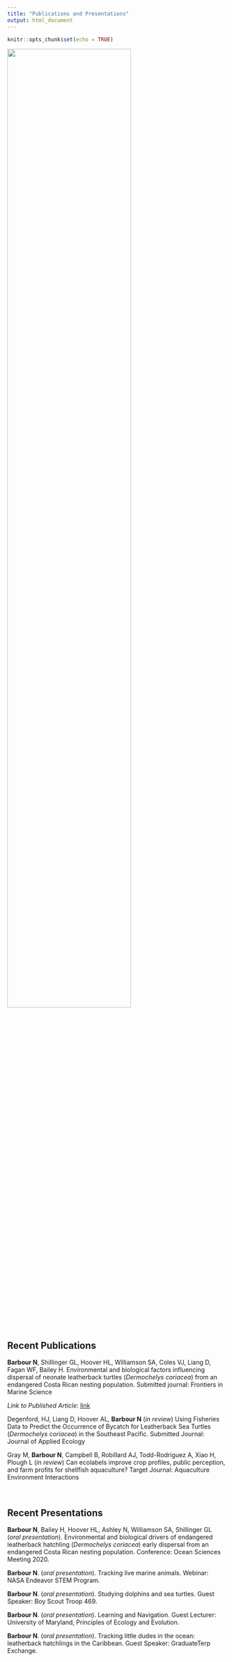 ```yaml
---
title: "Publications and Presentations"
output: html_document
---
```


```r
knitr::opts_chunk$set(echo = TRUE)
```
![](turkey_vulture_presentation.png){width=75%}

## Recent Publications 

**Barbour N**, Shillinger GL, Hoover HL, Williamson SA, Coles VJ, Liang D, Fagan WF, Bailey H. Environmental and biological factors influencing dispersal of neonate leatherback turtles (*Dermochelys coriacea*) from an endangered Costa Rican nesting population. Submitted journal: Frontiers in Marine Science

*Link to Published Article*: [link](https://www.frontiersin.org/articles/10.3389/fmars.2020.582933/full?&utm_source=Email_to_authors_&utm_medium=Email&utm_content=T1_11.5e1_author&utm_campaign=Email_publication&field=&journalName=Frontiers_in_Marine_Science&id=582933)

Degenford, HJ, Liang D, Hoover AL, **Barbour N** (*in review*) Using Fisheries Data to Predict the Occurrence of Bycatch for Leatherback Sea Turtles (*Dermochelys coriacea*) in the Southeast Pacific. Submitted Journal: Journal of Applied Ecology

Gray M, **Barbour N**, Campbell B, Robillard AJ, Todd-Rodriguez A, Xiao H, Plough L (*in review*) Can ecolabels improve crop profiles, public perception, and farm profits for shellfish aquaculture? Target Journal: Aquaculture Environment Interactions

<br>

## Recent Presentations

**Barbour N**, Bailey H, Hoover HL, Ashley N, Williamson SA, Shillinger GL (*oral presentation*). Environmental and biological drivers of endangered leatherback hatchling (*Dermochelys coriacea*) early dispersal from an endangered Costa Rican nesting population. Conference: Ocean Sciences Meeting 2020. 

**Barbour N**. (*oral presentation*). Tracking live marine animals. Webinar: NASA Endeavor STEM Program. 

**Barbour N**. (*oral presentation*). Studying dolphins and sea turtles. Guest Speaker: Boy Scout Troop 469.

**Barbour N**. (*oral presentation*). Learning and Navigation. Guest Lecturer: University of Maryland, Principles of Ecology and Evolution. 

**Barbour N**. (*oral presentation*). Tracking little dudes in the ocean: leatherback hatchlings in the Caribbean. Guest Speaker: GraduateTerp Exchange.


